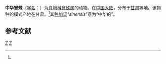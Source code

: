 {{Speciesbox
| genus = Meta
| species = sinensis
| authority = Schenkel, 1953<ref name='id13397'>{{cite web| url =http://www.bioinfo.cn/db05/BjdwSpecies.php?action=view&id=13397| title =中华窨蛛| work =《中国动物物种编目数据库》| publisher =中国科学院微生物研究所| author =中国科学院动物研究所| accessdate =2009-04-28| deadurl =yes| archiveurl =https://web.archive.org/web/20160304235513/http://www.bioinfo.cn/db05/BjdwSpecies.php?action=view&id=13397| archivedate =2016-03-04}}</ref>
}}

'''中华窨蛛'''（[[学名|学名]]：{{lang|la|''Meta sinensis''}}）为[[肖峭科|肖峭科]][[窨蛛属|窨蛛属]]的动物。在[[中国大陆|中国大陆]]，分布于[[甘肃|甘肃]]等地。该物种的模式产地在甘肃。<ref name='id13397'/>其[[种加词|种加词]]“''sinensis''”意为“中华的”。

== 参考文献 ==
{{reflist}}

{{Taxonbar}}

[[Category:窨蛛属|Z]]
[[Category:1953年描述的动物|Z]]


{{蜘蛛小作品}}